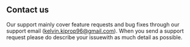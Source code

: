 ## Contact us
Our support mainly cover feature requests and bug fixes through our support email
([kelvin.kiprop96@gmail.com](mailto:kelvin.kiprop96@gmail.com)). When you send a support request please do describe
your issuewith as much detail as possible.